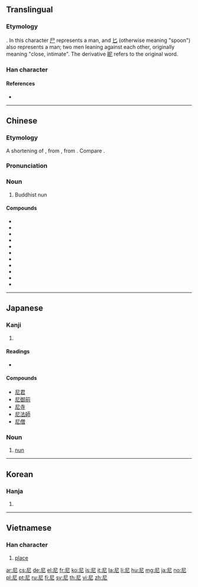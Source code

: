 {{character info/new}}
==Translingual==
{{stroke order|type=animate}}

===Etymology===
{{Han etyl}}
{{liushu|i}}. In this character [[尸]] represents a man, and [[匕]] (otherwise meaning "spoon") also represents a man; two men leaning against each other, originally meaning "close, intimate". The derivative [[昵]] refers to the original word.

===Han character===
{{Han char|rn=44|rad=尸|as=02|sn=5|four=77211|canj=SP|ids=⿸尸匕}}

====References====
* {{Han ref|kx=0300.030|dkj=07635|dj=0596.010|hdz=20965.040|uh=5C3C|ud=23612|bh=A5A7|bd=42407}}

----

==Chinese==
{{zh-forms}}

===Etymology===
A shortening of {{m|zh|比丘尼|比丘'''尼'''}}, from {{etyl|sa|zh}} {{m|sa|भिक्षुणी||a female beggar|tr=bhikṣunī}}, from {{etyl|pi|zh}} {{m|pi|bhikkhunī||a female beggar}}. Compare {{m|sa|भिक्षु||beggar|tr=bhikṣu}}.

===Pronunciation===
{{zh-pron
|m=ní
|m-s=nyi2
|c=nei4
|h=pfs=nì
|mn=nî/lî
|mc=y
|oc=y
|ma=
|cat=n
}}

===Noun===
{{zh-noun}}

# Buddhist nun

====Compounds====
* {{zh-l|尼泊爾}}
* {{zh-l|尼姑}}
* {{zh-l|尼姑庵}}
* {{zh-l|尼古丁}}
* {{zh-l|尼加拉瓜}}
* {{zh-l|尼龍}}
* {{zh-l|尼日爾}}
* {{zh-l|尼日利亞}}
* {{zh-l|尼僧}}
* {{zh-l|尼采}}
* {{zh-l|尼安德塔人}}

{{zh-cat|Buddhism}}

----

==Japanese==

===Kanji===
{{ja-kanji|grade=c|rs=尸02}}

# {{defn|lang=ja|sort=尸02}}

====Readings====
* {{ja-readings|goon=[[に]] (ni), [[ねい]] (nei) {{non-joyo-reading}}|kanon=[[じ]] (ji) {{non-joyo-reading}}, [[でい]] (dei) {{non-joyo-reading}}|kun=[[あま]] (ama)}}

====Compounds====
* [[尼君]]
* [[尼御前]]
* [[尼寺]]
* [[尼法師]]
* [[尼僧]]

===Noun===
{{ja-noun|あま}}

# [[nun]]

----

==Korean==

===Hanja===
{{ko-hanja|hangeul=[[니]], [[이]]|rv=ni, i|mr=ni, i}}

# {{defn|lang=ko|sort=尸02}}

----

==Vietnamese==

===Han character===
{{vi-hantu|[[ni]], [[này]], [[nê]], [[nơi]], [[nầy]], [[nì]]|rs=尸02}}

# [[place#Noun|place]]

[[ar:尼]]
[[cs:尼]]
[[de:尼]]
[[el:尼]]
[[fr:尼]]
[[ko:尼]]
[[is:尼]]
[[it:尼]]
[[la:尼]]
[[li:尼]]
[[hu:尼]]
[[mg:尼]]
[[ja:尼]]
[[no:尼]]
[[pl:尼]]
[[pt:尼]]
[[ru:尼]]
[[fi:尼]]
[[sv:尼]]
[[th:尼]]
[[vi:尼]]
[[zh:尼]]